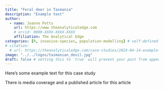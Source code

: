 ```yaml
---
title: "Feral deer in Tasmania"
description: "Example text"
author:
  - name: Joanne Potts
    url: https://www.theanalyticaledge.com
    # orcid: 0000-XXXX-XXXX-XXXX
    affiliation: The Analytical Edge
categories: [R, invasive-species, population-modelling] # self-defined categories
# citation: 
  # url: https://theanalyticaledge.com/case-studies/2024-04-14-example-case-study/ 
image: "../../logos/tasmanian_devil.jpg"
draft: false # setting this to `true` will prevent your post from appearing on your listing page until you're ready!
---
```


Here's some example text for this case study

There is media coverage and a published article for this article
